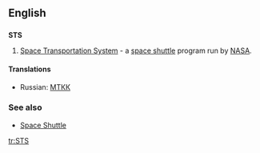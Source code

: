 ==English==

==={{initialism}}===
'''STS'''

# [[w:Space Transportation System|Space Transportation System]] - a [[space shuttle]] program run by [[w:NASA|NASA]].

====Translations====
* Russian: [[МТКК]]

===See also===
* [[Space Shuttle]]

[[tr:STS]]